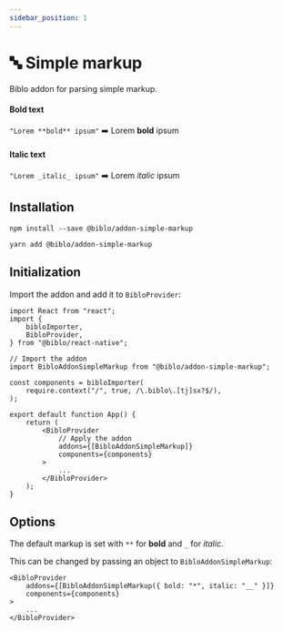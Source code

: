 ```yaml
---
sidebar_position: 1
---
```



# 🔤 Simple markup

Biblo addon for parsing simple markup.

#### Bold text

`"Lorem **bold** ipsum"` ➡️ Lorem **bold** ipsum

#### Italic text

`"Lorem _italic_ ipsum"` ➡️ Lorem _italic_ ipsum

## Installation

<Tabs>
<TabItem value="npm" label="📦 npm" default>

```shell
npm install --save @biblo/addon-simple-markup
```

</TabItem>
<TabItem value="yarn" label="🧶 Yarn">

```shell
yarn add @biblo/addon-simple-markup
```

</TabItem>
</Tabs>

## Initialization

Import the addon and add it to `BibloProvider`:

```tsx {7-8,17-18}
import React from "react";
import {
    bibloImporter,
    BibloProvider,
} from "@biblo/react-native";

// Import the addon
import BibloAddonSimpleMarkup from "@biblo/addon-simple-markup";

const components = bibloImporter(
    require.context("/", true, /\.biblo\.[tj]sx?$/),
);

export default function App() {
    return (
        <BibloProvider
            // Apply the addon
            addons={[BibloAddonSimpleMarkup]}
            components={components}
        >
            ...
        </BibloProvider>
    );
}
```

## Options

The default markup is set with `**` for **bold** and `_` for _italic_.

This can be changed by passing an object to `BibloAddonSimpleMarkup`:

```tsx {2}
<BibloProvider
    addons={[BibloAddonSimpleMarkup({ bold: "*", italic: "__" }]}
    components={components}
>
    ...
</BibloProvider>
```
